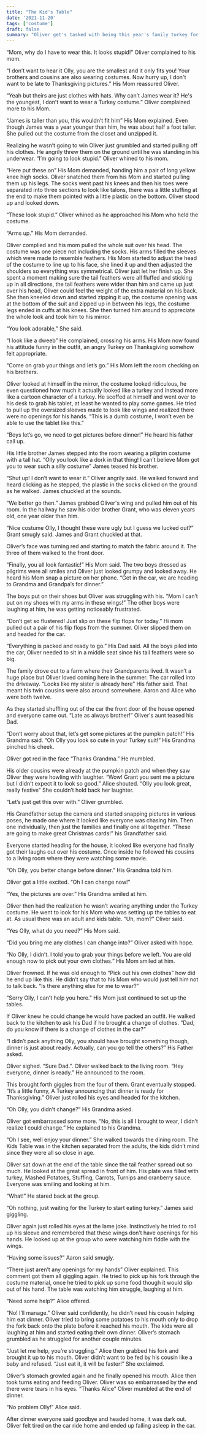 ```yaml
---
title: "The Kid's Table"
date: '2021-11-20'
tags: ['costume']
draft: false
summary: "Oliver get's tasked with being this year's family turkey for pictures while everyone else is a pioneer. Its all fun and games until dinner rolls around."
---
```


“Mom, why do I have to wear this. It looks stupid\!” Oliver complained to his mom.

“I don’t want to hear it Olly, you are the smallest and it only fits you\!  Your brothers and cousins are also wearing costumes. Now hurry up, I don't want to be late to Thanksgiving pictures.” His Mom reassured Oliver.

“Yeah but theirs are just clothes with hats.  Why can’t James wear it? He's the youngest, I don’t want to wear a Turkey costume.” Oliver complained more to his Mom.

“James is taller than you, this wouldn’t fit him” His Mom explained. Even though James was a year younger than him, he was about half a foot taller.  She pulled out the costume from the closet and unzipped it.

Realizing he wasn’t going to win Oliver just grumbled and started pulling off his clothes.  He angrily threw them on the ground until he was standing in his underwear.  “I’m going to look stupid.” Oliver whined to his mom.

“Here put these on” His Mom demanded, handing him a pair of long yellow knee high socks.  Oliver snatched them from his Mom and started pulling them up his legs. The socks went past his knees and then his toes were separated into three sections to look like talons, there was a little stuffing at the end to make them pointed with a little plastic on the bottom.  Oliver stood up and looked down.

“These look stupid.” Oliver whined as he approached his Mom who held the costume.  

“Arms up.” His Mom demanded.

Oliver complied and his mom pulled the whole suit over his head.  The costume was one piece not including the socks.  His arms filled the sleeves which were made to resemble feathers.  His Mom started to adjust the head of the costume to line up to his face, she lined it up and then adjusted the shoulders so everything was symmetrical.  Oliver just let her finish up.  She spent a moment making sure the tail feathers were all fluffed and sticking up in all directions, the tail feathers were wider than him and came up just over his head, Oliver could feel the weight of the extra material on his back.  She then kneeled down and started zipping it up, the costume opening was at the bottom of the suit and zipped up in between his legs, the costume legs ended in cuffs at his knees. She then turned him around to appreciate the whole look and took him to his mirror.

“You look adorable,” She said.

“I look like a dweeb” He complained, crossing his arms.  His Mom now found his attitude funny in the outfit, an angry Turkey on Thanksgiving somehow felt appropriate.

“Come on grab your things and let’s go.” His Mom left the room checking on his brothers.

Oliver looked at himself in the mirror, the costume looked ridiculous, he even questioned how much it actually looked like a turkey and instead more like a cartoon character of a turkey.  He scoffed at himself and went over to his desk to grab his tablet, at least he wanted to play some games.  He tried to pull up the oversized sleeves made to look like wings and realized there were no openings for his hands.  “This is a dumb costume, I won’t even be able to use the tablet like this.”

“Boys let’s go, we need to get pictures before dinner\!” He heard his father call up.

His little brother James stepped into the room wearing a pilgrim costume with a tall hat.  “Olly you look like a dork in that thing\!  I can’t believe Mom got you to wear such a silly costume”  James teased his brother.

“Shut up\! I don’t want to wear it.”  Oliver angrily said.  He walked forward and heard clicking as he stepped, the plastic in the socks clicked on the ground as he walked.  James chuckled at the sounds.

“We better go then.” James grabbed Oliver's wing and pulled him out of his room.  In the hallway he saw his older brother Grant, who was eleven years old, one year older than him.

“Nice costume Olly, I thought these were ugly but I guess we lucked out?” Grant smugly said.  James and Grant chuckled at that.

Oliver’s face was turning red and starting to match the fabric around it.  The three of them walked to the front door. 

“Finally, you all look fantastic\!” His Mom said. The two boys dressed as pilgrims were all smiles and Oliver just looked grumpy and looked away.  He heard his Mom snap a picture on her phone.  “Get in the car, we are heading to Grandma and Grandpa’s for dinner.”

The boys put on their shoes but Oliver was struggling with his.  “Mom I can’t put on my shoes with my arms in these wings\!”  The other boys were laughing at him, he was getting noticeably frustrated.

“Don’t get so flustered\! Just slip on these flip flops for today.”  Hi mom pulled out a pair of his flip flops from the summer.  Oliver slipped them on and headed for the car.

“Everything is packed and ready to go.” His Dad said.  All the boys piled into the car, Oliver needed to sit in a middle seat since his tail feathers were so big.

The family drove out to a farm where their Grandparents lived. It wasn’t a huge place but Oliver loved coming here in the summer.  The car rolled into the driveway.  “Looks like my sister is already here” His father said.  That meant his twin cousins were also around somewhere.  Aaron and Alice who were both twelve.

As they started shuffling out of the car the front door of the house opened and everyone came out.  “Late as always brother\!” Oliver's aunt teased his Dad.

“Don’t worry about that, let’s get some pictures at the pumpkin patch\!” His Grandma said.  “Oh Olly you look so cute in your Turkey suit\!” His Grandma pinched his cheek.

Oliver got red in the face “Thanks Grandma.” He mumbled.

His older cousins were already at the pumpkin patch and when they saw Oliver they were howling with laughter.  “Wow\! Grant you sent me a picture but I didn’t expect it to look so good.” Alice shouted.  “Olly you look great, really festive” She couldn’t hold back her laughter.

“Let’s just get this over with.” Oliver grumbled.

His Grandfather setup the camera and started snapping pictures in various poses, he made one where it looked like everyone was chasing him.  Then one individually, then just the families and finally one all together.  “These are going to make great Christmas cards\!” his Grandfather said.

Everyone started heading for the house, it looked like everyone had finally got their laughs out over his costume.  Once inside he followed his cousins to a living room where they were watching some movie.

“Oh Olly, you better change before dinner.” His Grandma told him.

Oliver got a little excited. “Oh I can change now\!”

“Yes, the pictures are over.” His Grandma smiled at him.

Oliver then had the realization he wasn’t wearing anything under the Turkey costume.  He went to look for his Mom who was setting up the tables to eat at.  As usual there was an adult and kids table.  “Uh, mom?” Oliver said.

“Yes Olly, what do you need?” His Mom said.

“Did you bring me any clothes I can change into?” Oliver asked with hope.

“No Olly, I didn’t.  I told you to grab your things before we left.  You are old enough now to pick out your own clothes.”  His Mom smiled at him.

Oliver frowned.  If he was old enough to “Pick out his own clothes” how did he end up like this.  He didn’t say that to his Mom who would just tell him not to talk back.  “Is there anything else for me to wear?”

“Sorry Olly, I can’t help you here.”  His Mom just continued to set up the tables.

If Oliver knew he could change he would have packed an outfit.  He walked back to the kitchen to ask his Dad if he brought a change of clothes.  “Dad, do you know if there is a change of clothes in the car?”

“I didn’t pack anything Olly, you should have brought something though, dinner is just about ready.  Actually, can you go tell the others?” His Father asked.

Oliver sighed.  “Sure Dad.”.  Oliver walked back to the living room.  “Hey everyone, dinner is ready.” He announced to the room.

This brought forth giggles from the four of them.  Grant eventually stopped. “It’s a little funny,  A Turkey announcing that dinner is ready for Thanksgiving.” Oliver just rolled his eyes and headed for the kitchen.

“Oh Olly, you didn’t change?” His Grandma asked.

Oliver got embarrassed some more.  “No, this is all I brought to wear, I didn’t realize I could change.” He explained to his Grandma.

“Oh I see, well enjoy your dinner.” She walked towards the dining room.  The Kids Table was in the kitchen separated from the adults, the kids didn’t mind since they were all so close in age.

Oliver sat down at the end of the table since the tail feather spread out so much.  He looked at the great spread in front of him.  His plate was filled with turkey, Mashed Potatoes, Stuffing, Carrots, Turnips and cranberry sauce.  Everyone was smiling and looking at him.

“What\!” He stared back at the group.

“Oh nothing, just waiting for the Turkey to start eating turkey.” James said giggling.

Oliver again just rolled his eyes at the lame joke.  Instinctively he tried to roll up his sleeve and remembered that these wings don’t have openings for his hands.  He looked up at the group who were watching him fiddle with the wings.

“Having some issues?” Aaron said smugly.

“There just aren’t any openings for my hands” Oliver explained.  This comment got them all giggling again.  He tried to pick up his fork through the costume material, once he tried to pick up some food though it would slip out of his hand.  The table was watching him struggle, laughing at him.

“Need some help?” Alice offered.

“No\! I’ll manage.” Oliver said confidently, he didn’t need his cousin helping him eat dinner.  Oliver tried to bring some potatoes to his mouth only to drop the fork back onto the plate before it reached his mouth.  The kids were all laughing at him and started eating their own dinner.  Oliver’s stomach grumbled as he struggled for another couple minutes.

“Just let me help, you’re struggling.” Alice then grabbed his fork and brought it up to his mouth.  Oliver didn’t want to be fed by his cousin like a baby and refused.  “Just eat it, it will be faster\!” She exclaimed.

Oliver’s stomach growled again and he finally opened his mouth.  Alice then took turns eating and feeding Oliver.  Oliver was so embarrassed by the end there were tears in his eyes.  “Thanks Alice” Oliver mumbled at the end of dinner.

“No problem Olly\!” Alice said.

After dinner everyone said goodbye and headed home, it was dark out.  Oliver felt tired on the car ride home and ended up falling asleep in the car.